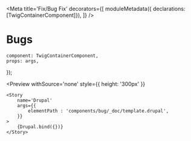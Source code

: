 


<Meta 
    title='Fix/Bug Fix'
    decorators={[
        moduleMetadata({ declarations: [TwigContainerComponent]}),
    ]}
/>

# Bugs

    component: TwigContainerComponent,
    props: args,
});

<Preview
    withSource='none'
    style={{ height: '300px' }}
>
    <Story 
        name='Drupal'
        args={{ 
            elementPath : 'components/bug/_doc/template.drupal',
        }}
    >
        {Drupal.bind({})}
    </Story>
</Preview>